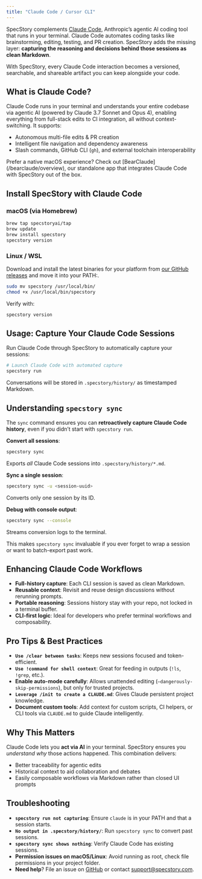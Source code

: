 ```yaml
---
title: "Claude Code / Cursor CLI"
---
```


SpecStory complements [Claude Code](https://docs.anthropic.com/en/docs/claude-code), Anthropic’s agentic AI coding tool that runs in your terminal. Claude Code automates coding tasks like brainstorming, editing, testing, and PR creation. SpecStory adds the missing layer: **capturing the reasoning and decisions behind those sessions as clean Markdown**.

With SpecStory, every Claude Code interaction becomes a versioned, searchable, and shareable artifact you can keep alongside your code.

## What is Claude Code?

Claude Code runs in your terminal and understands your entire codebase via agentic AI (powered by Claude 3.7 Sonnet and Opus 4), enabling everything from full-stack edits to CI integration, all without context-switching.
It supports:

- Autonomous multi-file edits & PR creation
- Intelligent file navigation and dependency awareness
- Slash commands, GitHub CLI (`gh`), and external toolchain interoperability

<Info>
  Prefer a native macOS experience? Check out [BearClaude](/bearclaude/overview), our standalone app that integrates Claude Code with SpecStory out of the box.
</Info>

## Install SpecStory with Claude Code

### macOS (via Homebrew)

```bash
brew tap specstoryai/tap
brew update
brew install specstory
specstory version
```

### Linux / WSL

Download and install the latest binaries for your platform from [our GitHub releases](https://github.com/specstoryai/getspecstory/releases) and move it into your PATH:.

```bash
sudo mv specstory /usr/local/bin/
chmod +x /usr/local/bin/specstory
```

Verify with:

```bash
specstory version
```

## Usage: Capture Your Claude Code Sessions

Run Claude Code through SpecStory to automatically capture your sessions:

```bash
# Launch Claude Code with automated capture
specstory run
```

Conversations will be stored in `.specstory/history/` as timestamped Markdown.

## Understanding `specstory sync`

The `sync` command ensures you can **retroactively capture Claude Code history**, even if you didn’t start with `specstory run`.

**Convert all sessions**:

```bash
specstory sync
```

Exports _all_ Claude Code sessions into `.specstory/history/*.md`.

**Sync a single session**:

```bash
specstory sync -u <session-uuid>
```

Converts only one session by its ID.

**Debug with console output**:

```bash
specstory sync --console
```

Streams conversion logs to the terminal.

This makes `specstory sync` invaluable if you ever forget to wrap a session or want to batch-export past work.

## Enhancing Claude Code Workflows

- **Full-history capture**: Each CLI session is saved as clean Markdown.
- **Reusable context**: Revisit and reuse design discussions without rerunning prompts.
- **Portable reasoning**: Sessions history stay with your repo, not locked in a terminal buffer.
- **CLI-first logic**: Ideal for developers who prefer terminal workflows and composability.

## Pro Tips & Best Practices

- **`Use /clear between tasks`**: Keeps new sessions focused and token-efficient.
- **`Use !command for shell context`**: Great for feeding in outputs (`!ls`, `!grep`, etc.).
- **Enable auto-mode carefully**: Allows unattended editing (`–dangerously-skip-permissions`), but only for trusted projects.
- **`Leverage /init to create a CLAUDE.md`**: Gives Claude persistent project knowledge.
- **Document custom tools**: Add context for custom scripts, CI helpers, or CLI tools via `CLAUDE.md` to guide Claude intelligently.

## Why This Matters

Claude Code lets you **act via AI** in your terminal. SpecStory ensures you _understand why_ those actions happened. This combination delivers:

- Better traceability for agentic edits
- Historical context to aid collaboration and debates
- Easily composable workflows via Markdown rather than closed UI prompts

## Troubleshooting

- **`specstory run not capturing`**: Ensure `claude` is in your PATH and that a session starts.
- **`No output in .specstory/history/`**: Run `specstory sync` to convert past sessions.
- **`specstory sync shows nothing`**: Verify Claude Code has existing sessions.
- **Permission issues on macOS/Linux**: Avoid running as root, check file permissions in your project folder.
- **Need help**? File an issue on [GitHub](https://github.com/specstoryai/getspecstory/issues) or contact [support@specstory.com](mailto:support@specstory.com).